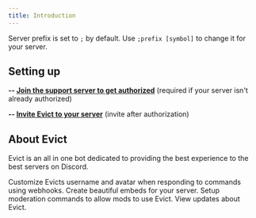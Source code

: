 ```yaml
---
title: Introduction
---
```


<Info>Server prefix is set to `;` by default. Use `;prefix [symbol]` to change it for your server.</Info>

## Setting up
**-- [Join the support server to get authorized](https://evict.cc/discord)** (required if your server isn't already authorized)

**-- [Invite Evict to your server](https://discord.com/oauth2/authorize?client_id=1203514684326805524&permissions=8&integration_type=0&scope=bot)** (invite after authorization)

## About Evict

Evict is an all in one bot dedicated to providing the best experience to the best servers on Discord.

<CardGroup cols={2}>
  <Card
    title="Setup Customizable Outputs For Commands"
    icon="palette"
    href="/configuration/reskin"
  >
    Customize Evicts username and avatar when responding to commands using webhooks.
  </Card>
  <Card
    title="Embeds"
    icon="code"
    href="/embeds/scripting"
  >
    Create beautiful embeds for your server.
  </Card>
  <Card
    title="Setup Moderation"
    icon="hammer"
    href="/configuration/moderation"
  >
    Setup moderation commands to allow mods to use Evict.
  </Card>
  <Card
    title="Updates"
    icon="stars"
    href="/home/updates"
  >
    View updates about Evict.
  </Card>
</CardGroup>
